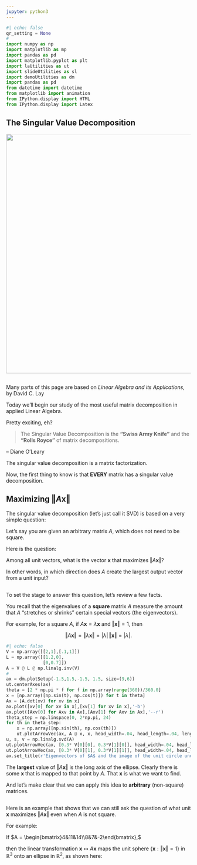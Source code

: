 ```yaml
---
jupyter: python3
---
```

```python
#| echo: false
qr_setting = None
#
import numpy as np
import matplotlib as mp
import pandas as pd
import matplotlib.pyplot as plt
import laUtilities as ut
import slideUtilities as sl
import demoUtilities as dm
import pandas as pd
from datetime import datetime
from matplotlib import animation
from IPython.display import HTML
from IPython.display import Latex

```
<!--
This comment somehow suppresses the title page
-->
## The Singular Value Decomposition

![](images/rolls-royce.jpg){width=650 fig-alt="A Rolls-Royce"}

::: {.content-visible when-profile="slides"}
##
:::

:::: {.content-hidden when-profile="slides"}
::: {.column-margin}
Many parts of this page are based on _Linear Algebra and its
Applications,_ by David C. Lay
:::
::::

Today we'll begin our study of the most useful matrix decomposition in applied Linear Algebra.

Pretty exciting, eh?

::: {.fragment}
>The Singular Value Decomposition is the __“Swiss Army Knife”__ and the __“Rolls Royce”__ of matrix decompositions.

-- Diane O'Leary   
:::

::: {.fragment}
The singular value decomposition is a matrix factorization.  

Now, the first thing to know is that __EVERY__ matrix has a singular value decomposition.
:::

## Maximizing $\Vert A\mathbf{x}\Vert$

::: {.fragment}
The singular value decomposition (let's just call it SVD) is based on a very simple question:
:::

::: {.fragment}
Let's say you are given an arbitrary matrix $A$, which does not need to be square.
:::

::: {.fragment}
Here is the question:

Among all unit vectors, what is the vector $\mathbf{x}$ that maximizes $\Vert A\mathbf{x}\Vert$?
:::

::: {.fragment}
In other words, in which direction does $A$ create the largest output vector from a unit input?
:::

::: {.content-visible when-profile="slides"}
##
:::

To set the stage to answer this question, let's review a few facts.

You recall that the eigenvalues of a __square__ matrix $A$ measure the amount that $A$ "stretches or shrinks" certain special vectors (the eigenvectors).

::: {.fragment}
For example, for a square $A$, if $A\mathbf{x} = \lambda\mathbf{x}$ and $\Vert \mathbf{x}\Vert = 1,$ then

$$\Vert A\mathbf{x}\Vert = \Vert\lambda\mathbf{x}\Vert = |\lambda|\,\Vert\mathbf{x}\Vert = |\lambda|.$$
:::

::: {.fragment}
::: {.ctrd}
```python
#| echo: false
V = np.array([[2,1],[.1,1]])
L = np.array([[1.2,0],
              [0,0.7]])
A = V @ L @ np.linalg.inv(V)
#
ax = dm.plotSetup(-1.5,1.5,-1.5, 1.5, size=(9,6))
ut.centerAxes(ax)
theta = [2 * np.pi * f for f in np.array(range(360))/360.0]
x = [np.array([np.sin(t), np.cos(t)]) for t in theta]
Ax = [A.dot(xv) for xv in x]
ax.plot([xv[0] for xv in x],[xv[1] for xv in x],'-b')
ax.plot([Axv[0] for Axv in Ax],[Axv[1] for Axv in Ax],'--r')
theta_step = np.linspace(0, 2*np.pi, 24)
for th in theta_step:
    x = np.array([np.sin(th), np.cos(th)])
    ut.plotArrowVec(ax, A @ x, x, head_width=.04, head_length=.04, length_includes_head = True, color='g')
u, s, v = np.linalg.svd(A)
ut.plotArrowVec(ax, [0.3* V[0][0], 0.3*V[1][0]], head_width=.04, head_length=.04, length_includes_head = True, color='Black')
ut.plotArrowVec(ax, [0.3* V[0][1], 0.3*V[1][1]], head_width=.04, head_length=.04, length_includes_head = True, color='Black')
ax.set_title(r'Eigenvectors of $A$ and the image of the unit circle under $A$');
```
:::

The __largest__ value of $\Vert A\mathbf{x}\Vert$ is the long axis of the ellipse.  Clearly there is some $\mathbf{x}$ that is mapped to that point by $A$.   That $\mathbf{x}$ is what we want to find.
:::

::: {.fragment}
And let's make clear that we can apply this idea to __arbitrary__ (non-square) matrices.
:::

::: {.content-visible when-profile="slides"}
##
:::

Here is an example that shows that we can still ask the question of what unit $\mathbf{x}$ maximizes $\Vert A\mathbf{x}\Vert$ even when $A$ is not square.

For example:

If $A = \begin{bmatrix}4&11&14\\8&7&-2\end{bmatrix},$ 

then the linear transformation $\mathbf{x} \mapsto A\mathbf{x}$ maps the unit sphere $\{\mathbf{x} : \Vert \mathbf{x} \Vert = 1\}$ in $\mathbb{R}^3$ onto an ellipse in $\mathbb{R}^2$, as shown here:

::: {.fragment}

:::

::: {.fragment}

:::


::: {.fragment}

:::

::: {.fragment}

:::

::: {.fragment}

:::


::: {.fragment}

:::

::: {.fragment}

:::

::: {.fragment}

:::


::: {.fragment}

:::

::: {.fragment}

:::

::: {.fragment}

:::


::: {.fragment}

:::

::: {.fragment}

:::

::: {.fragment}

:::


::: {.fragment}

:::

::: {.fragment}

:::

::: {.fragment}

:::


::: {.fragment}

:::

::: {.fragment}

:::

::: {.fragment}

:::


::: {.fragment}

:::

::: {.fragment}

:::

::: {.fragment}

:::


::: {.fragment}

:::

::: {.fragment}

:::

::: {.fragment}

:::


::: {.fragment}

:::

::: {.fragment}

:::

::: {.fragment}

:::


::: {.fragment}

:::

::: {.fragment}

:::

::: {.fragment}

:::


::: {.fragment}

:::

::: {.fragment}

:::

::: {.fragment}

:::


::: {.fragment}

:::

::: {.fragment}

:::

::: {.fragment}

:::


::: {.fragment}

:::

::: {.fragment}

:::

::: {.fragment}

:::


::: {.fragment}

:::

::: {.fragment}

:::

::: {.fragment}

:::


::: {.fragment}

:::

::: {.fragment}

:::

::: {.fragment}

:::


::: {.fragment}

:::

::: {.fragment}

:::

::: {.fragment}

:::


::: {.fragment}

:::

::: {.fragment}

:::

::: {.fragment}

:::


::: {.fragment}

:::

::: {.fragment}

:::

::: {.fragment}

:::


::: {.fragment}

:::

::: {.fragment}

:::

::: {.fragment}

:::


::: {.fragment}

:::

::: {.fragment}

:::

::: {.fragment}

:::


::: {.fragment}

:::

::: {.fragment}

:::

::: {.fragment}

:::


::: {.fragment}

:::

::: {.fragment}

:::

::: {.fragment}

:::


::: {.fragment}

:::

::: {.fragment}

:::

::: {.fragment}

:::


::: {.fragment}

:::

::: {.fragment}

:::

::: {.fragment}

:::


::: {.fragment}

:::

::: {.fragment}

:::

::: {.fragment}

:::


::: {.fragment}

:::

::: {.fragment}

:::

::: {.fragment}

:::


::: {.fragment}

:::

::: {.fragment}

:::

::: {.fragment}

:::


::: {.fragment}

:::

::: {.fragment}

:::

::: {.fragment}

:::


::: {.fragment}

:::

::: {.fragment}

:::

::: {.fragment}

:::


::: {.fragment}

:::

::: {.fragment}

:::

::: {.fragment}

:::


::: {.fragment}

:::

::: {.fragment}

:::

::: {.fragment}

:::


::: {.fragment}

:::

::: {.fragment}

:::

::: {.fragment}

:::


::: {.fragment}

:::

::: {.fragment}

:::

::: {.fragment}

:::


::: {.fragment}

:::

::: {.fragment}

:::

::: {.fragment}

:::

